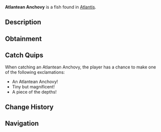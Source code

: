 {{FishInfobox
|image          = Atlantean Anchovy.png
|rarity         = Common
|sea            = First Sea
|location       = [[Atlantis]]
|sublocation    = 
|sources        = Fishing Rod
|radar_location = 
|xp             = 25
|weather        = 
|time           = 
|season         = 
|bait           = 
|base_weight    = 0.8
|base_value     = 40
|weight_range   = 0.6
|base_chance    = 85
|base_resil     = 95
}}
'''Atlantean Anchovy''' is a {{Rarity|Common}} fish found in [[Atlantis]].

== Description ==
{{Description|These small silver fish gather in massive schools throughout the sunken depths. Their scales have taken on a slight golden tinge from generations of exposure to ancient magic.|Bestiary Entry}}

== Obtainment ==
{{Description|Sunken's Depth Pool|Bestiary Hint}}
{{Fish Availability|
Atlantis/Sunken Depths
|top_rods      = 
Free Spirit Rod\287592\176015.19;
Leviathan's Fang Rod\281467.23\140949.06;
Trident Rod\275613.57\140562.57;
Azure Of Lagoon\270521.29\201552.86;
No-Life Rod\258628.49\202493.8;
Training Rod\217300.45\217300.45;
Flimsy Rod\167622.95\186411.48;
Long Rod\209579.16\160926.79;
Fast Rod\228251.95\204204.01;
Seraphic Rod\244800.49\201696.64;
Poseidon Rod\239467.4\155992.51;
Challenger's Rod\243893.55\184615.47;
Rod Of The Forgotten Fang\242385\184177.39;
Rod Of The Depths\239390.88\167789.98;
Blazebringer Rod\237013.34\183520.29;
Rod Of The Exalted One\236270.53\149174.01;
Ethereal Prism Rod\234167.28\43617.58;
Zeus Rod\233293.19\172449.71;
Astralhook Rod\232213.94\0;
Verdant Shear Rod\230150.76\172590.87;
Depthseeker Rod\224470.7\161610.77;
Avalanche Rod\222637.06\155678.6;
Volcanic Rod\222463.74\164364.78;
Steady Rod\104786.53\87234.18
|recommended   = Trident Rod
}}

== Catch Quips ==
When catching an Atlantean Anchovy, the player has a chance to make one of the following exclamations:
* An Atlantean Anchovy!
* Tiny but magnificent!
* A piece of the depths!

== Change History ==
{{Change History|{{subst:Current Version}}}}

== Navigation ==
{{Fish Navbox|Atlantis}}
